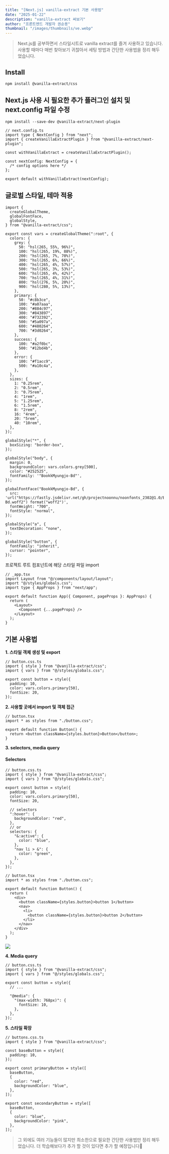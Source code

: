 ```yaml
---
title: "[Next.js] vanilla-extract 기본 사용법"
date: "2025-01-22"
description: "vanilla-extract 써보기"
author: "프론트엔드 개발자 권순용"
thumbnail: "/images/thumbnails/ve.webp"
---
```


> Next.js를 공부하면서 스타일시트로 vanilla extract를 즐겨 사용하고 있습니다. 사용할 때마다 매번 찾아보기 귀찮아서 세팅 방법과 간단한 사용법을 정리 해두었습니다.

## Install

`npm install @vanilla-extract/css`

## Next.js 사용 시 필요한 추가 플러그인 설치 및 next.config 파일 수정

`npm install --save-dev @vanilla-extract/next-plugin`

```tsx
// next.config.ts
import type { NextConfig } from "next";
import { createVanillaExtractPlugin } from "@vanilla-extract/next-plugin";

const withVanillaExtract = createVanillaExtractPlugin();

const nextConfig: NextConfig = {
  /* config options here */
};

export default withVanillaExtract(nextConfig);
```

## 글로벌 스타일, 테마 적용

```tsx
import {
  createGlobalTheme,
  globalFontFace,
  globalStyle,
} from "@vanilla-extract/css";

export const vars = createGlobalTheme(":root", {
  colors: {
    grey: {
      50: "hsl(265, 55%, 96%)",
      100: "hsl(265, 19%, 88%)",
      200: "hsl(265, 7%, 70%)",
      300: "hsl(265, 6%, 66%)",
      400: "hsl(265, 4%, 57%)",
      500: "hsl(265, 3%, 53%)",
      600: "hsl(265, 4%, 42%)",
      700: "hsl(265, 4%, 31%)",
      800: "hsl(276, 5%, 20%)",
      900: "hsl(280, 5%, 13%)",
    },
    primary: {
      50: "#c8b3ce",
      100: "#a07aaa",
      200: "#884c97",
      300: "#843897",
      400: "#732392",
      500: "#5a097a",
      600: "#480264",
      700: "#3d0264",
    },
    success: {
      100: "#a2f0bc",
      500: "#12bd4b",
    },
    error: {
      100: "#f1acc9",
      500: "#a10c4a",
    },
  },
  sizes: {
    1: "0.25rem",
    2: "0.5rem",
    3: "0.75rem",
    4: "1rem",
    5: "1.25rem",
    6: "1.5rem",
    8: "2rem",
    16: "4rem",
    20: "5rem",
    40: "10rem",
  },
});

globalStyle("*", {
  boxSizing: "border-box",
});

globalStyle("body", {
  margin: 0,
  backgroundColor: vars.colors.grey[500],
  color: "#252525",
  fontFamily: '"BookkMyungjo-Bd"',
});

globalFontFace("BookkMyungjo-Bd", {
  src: 'url("https://fastly.jsdelivr.net/gh/projectnoonnu/noonfonts_2302@1.0/BookkMyungjo-Bd.woff2") format("woff2")',
  fontWeight: "700",
  fontStyle: "normal",
});

globalStyle("a", {
  textDecoration: "none",
});

globalStyle("button", {
  fontFamily: "inherit",
  cursor: "pointer",
});
```

프로젝트 루트 컴포넌트에 해당 스타일 파일 import

```tsx
// _app.tsx
import Layout from "@/components/layout/layout";
import "@/styles/globals.css";
import type { AppProps } from "next/app";

export default function App({ Component, pageProps }: AppProps) {
  return (
    <Layout>
      <Component {...pageProps} />
    </Layout>
  );
}
```

## 기본 사용법

**1. 스타일 객체 생성 및 export**

```tsx
// button.css.ts
import { style } from "@vanilla-extract/css";
import { vars } from "@/styles/globals.css";

export const button = style({
  padding: 10,
  color: vars.colors.primary[50],
  fontSize: 20,
});
```

**2. 사용할 곳에서 import 및 객체 접근**

```tsx
// button.tsx
import * as styles from "./button.css";

export default function Button() {
  return <button className={styles.button}>Button</button>;
}
```

**3. selectors, media query**

#### Selectors

```tsx
// button.css.ts
import { style } from "@vanilla-extract/css";
import { vars } from "@/styles/globals.css";

export const button = style({
  padding: 10,
  color: vars.colors.primary[50],
  fontSize: 20,

  // selectors
  ":hover": {
    backgroundColor: "red",
  },
  // or
  selectors: {
    "&:active": {
      color: "blue",
    },
    "nav li > &": {
      color: "green",
    },
  },
});
```

```tsx
// button.tsx
import * as styles from "./button.css";

export default function Button() {
  return (
    <div>
      <button className={styles.button}>button 1</button>
      <nav>
        <li>
          <button className={styles.button}>button 2</button>
        </li>
      </nav>
    </div>
  );
}
```

![](https://velog.velcdn.com/images/boyfromthewell/post/608c5bb6-b281-406f-b72d-6350e440a84e/image.png)

**4. Media query**

```tsx
// button.css.ts
import { style } from "@vanilla-extract/css";
import { vars } from "@/styles/globals.css";

export const button = style({
  // ...

  "@media": {
    "(max-width: 768px)": {
      fontSize: 10,
    },
  },
});
```

**5. 스타일 확장**

```tsx
// buttons.css.ts
import { style } from "@vanilla-extract/css";

const baseButton = style({
  padding: 10,
});

export const primaryButton = style([
  baseButton,
  {
    color: "red",
    backgroundColor: "blue",
  },
]);

export const secondaryButton = style([
  baseButton,
  {
    color: "blue",
    backgroundColor: "pink",
  },
]);
```

> 그 외에도 여러 기능들이 많지만 최소한으로 필요한 간단한 사용법만 정리 해두었습니다. 더 학습해보다가 추가 할 것이 있다면 추가 할 예정입니다🫡
